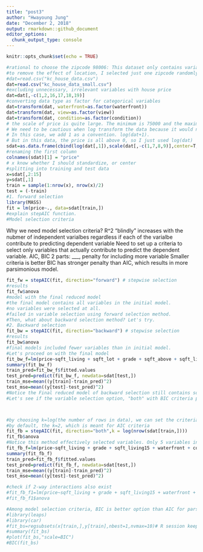 ---
title: "post3"
author: "Hwayoung Jung"
date: "December 2, 2018"
output: rmarkdown::github_document
editor_options: 
  chunk_output_type: console
---

```{r setup, include=FALSE}
knitr::opts_chunk$set(echo = TRUE)
```


```{r}
#rational to choose the zipcode 98006: This dataset only contains variables about features of house itself (such as #of room, area of specific place in the house etc..). Since house price is also subject to change according to external traits such as population of a city. For example, house price cannot be compared between san francisco and ohio.
#to remove the effect of location, I selected just one zipcode randomly, 98006.
#dat=read.csv("kc_house_data.csv")
dat=read.csv("kc_house_data_small.csv")
#excluding unnecessary, irrelevant variables with house price
dat=dat[,-c(1,2,16,17,18,19)]
#converting data type as factor for categorical variables
dat=transform(dat, waterfront=as.factor(waterfront))
dat=transform(dat, view=as.factor(view))
dat=transform(dat, condition=as.factor(condition))
# the scale of price is quite large. The minimum is 75000 and the maximum is 7700000. I will log-transform the dependent variable.
# We need to be cautious when log transform the data because it would not work for the values equal to 0.
# In this case, we add 1 as a convention. log(dat+1).
# But in this data, the price is all above 0, so I just used log(dat)
sdat=as.data.frame(cbind(log(dat[,1]),scale(dat[,-c(1,7,8,9)],center=T,scale=T),dat[,c(7,8,9)]))#standardizing excluding categorical variable and dependent variable
#renaming the first column
colnames(sdat)[1] = "price"
# x know whether I should standardize, or center
#splitting into training and test data
x=sdat[,2:15]
y=sdat[,1]
train = sample(1:nrow(x), nrow(x)/2)
test = (-train)
#1. forward selection
library(MASS)
fit = lm(price~., data=sdat[train,])
#explain stepAIC function.
#Model selection criteria
```
Why we need model selection criteria?
R^2 "blindly" increases with the nubmer of independent varialbes regardless if each of the varialbe contribute to predicting dependent variable
Need to set up a criteria to select only variables that actually contribute to predict the dependent variable.
AIC, BIC
2 parts: ___, penalty for including more variable
Smaller criteria is better
BIC has stronger penalty than AIC, which results in more parsimonious model.
```{r}
fit_fw = stepAIC(fit, direction="forward") # stepwise selection
#results
fit_fw$anova
#model with the final reduced model
#the final model contains all variables in the initial model.
#no variables were selected at all.
#failed in variable selection using forward selection method.
#Then, what about backward selection method? Let's try.
#2. Backward selection
fit_bw = stepAIC(fit, direction="backward") # stepwise selection
#results
fit_bw$anova
#final models included fewer variables than in initial model.
#Let's proceed on with the final model
fit_bw_f=lm(price~sqft_living + sqft_lot + grade + sqft_above + sqft_living15 +sqft_lot15 + waterfront + view + condition,data=sdat[train,])
summary(fit_bw_f)
train_pred=fit_bw_f$fitted.values
test_pred=predict(fit_bw_f, newdata=sdat[test,])
train_mse=mean((y[train]-train_pred)^2)  
test_mse=mean((y[test]-test_pred)^2)
#Notice the Final reduced model of backward selection still contains so many variables.
#Let's see if the variable selection option, "both" with BIC criteria produce more parsimonious final models with fewer variables.



#by choosing k=log(the number of rows in data), we can set the criteria as BIC.
#by default, the k=2, which is meant for AIC criteria
fit_fb = stepAIC(fit, direction="both",k = log(nrow(sdat[train,])))
fit_fb$anova
#Notice this method effectively selected variables. Only 5 variables in this model.
fit_fb_f=lm(price~sqft_living + grade + sqft_living15 + waterfront + condition,data=sdat[train,])
summary(fit_fb_f)
train_pred=fit_fb_f$fitted.values
test_pred=predict(fit_fb_f, newdata=sdat[test,])
train_mse=mean((y[train]-train_pred)^2)  
test_mse=mean((y[test]-test_pred)^2)

#check if 2-way interactions also exist
#fit_fb_f1=lm(price~sqft_living + grade + sqft_living15 + waterfront + condition + #sqft_living*grade,data=sdat[train,])
#fit_fb_f1$anova

#Among model selection criteria, BIC is better option than AIC for parsimonious model because BIC choose fewer number of variables.
#library(leaps)
#library(car)
#fit_bs=regsubsets(x[train,],y[train],nbest=1,nvmax=10)# R session keeps aborting
#summary(fit_bs)
#plot(fit_bs,"scale=BIC")
#BIC(fit_bs)
```
